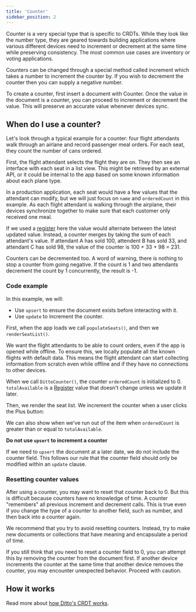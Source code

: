 ```yaml
---
title: 'Counter'
sidebar_position: 2
---
```



Counter is a very special type that is specific to CRDTs. While they look like
the number type, they are geared towards building applications where various
different devices need to increment or decrement at the same time while
preserving consistency. The most common use cases are inventory or voting applications. 

Counters can be changed through a special method called increment which takes a
number to increment the counter by. If you wish to decrement the counter then
you can supply a negative number.

To create a counter, first insert a document with Counter. Once the value in the
document is a counter, you can proceed to increment or decrement the value. This
will preserve an accurate value whenever devices sync.


<SnippetGroup
  name='counter' 
/>

## When do I use a counter?

Let's look through a typical example for a counter: four flight attendants walk
through an airlane and record passenger meal orders. For each seat, they count the
number of cans ordered.  

First, the flight attendant selects the flight they are on. They then see an
interface with each seat in a list view. This might be retrieved by an external
API, or it could be internal to the app based on some known information about
each plane type.  

In a production application, each seat would have a few values that the
attendant can modify, but we will just focus on `name` and `orderedCount` in
this example. As each flight attendant is walking through the airplane,
their devices synchronize together to make sure that each customer only
received one meal. 

If we used a [register](../datamodel/register) here the value would alternate between the
latest updated value. Instead, a counter merges by taking the sum of each
attendant's value. If attendant A has sold 100, attendent B has sold 33, and
attendant C has sold 98, the value of the counter is 100 + 33 + 98 = 231.

Counters can be decremented too. A word of warning, there is nothing to stop a
counter from going negative. If the count is 1 and two attendants decrement the count by 1
concurrently, the result is -1.

### Code example

In this example, we will:

* Use `upsert` to ensure the document exists before interacting with it.
* Use `update` to increment the counter.

First, when the app loads we call `populateSeats()`, and then we
`renderSeatList()`. 

We want the flight attendants to be able to count orders, even if the app is
opened while offline. To ensure this, we locally populate all the known flights
with default data. This means the flight attendant can start collecting
information from scratch even while offline and if they have no connections to
other devices.

When we call `DittoCounter()`, the counter `orderedCount` is initialized to 0.
`totalAvailable` is a [Register](../datamodel/register) value that doesn't change unless we update it
later. 

Then, we render the seat list. We increment the counter when a user clicks
the Plus button:

<SnippetGroup
  name='update' 
/>

We can also show when we've run out of the item when `orderedCount` is greater than
or equal to `totalAvailable`.


**Do not use `upsert` to increment a counter**

If we need to `upsert` the document at a later date, we do not include the counter field.
This follows our rule that the counter field should only be modified within an
`update` clause.

<SnippetGroup
  name='upsert' 
/>

### Resetting counter values

After using a counter, you may want to reset that counter back to 0. But this is
difficult because counters have no knowledge of time. A counter "remembers" all
previous increment and decrement calls. This is true even if you change the type
of a counter to another field, such as number, and then back into a counter
again.

We recommend that you try to avoid resetting counters. Instead, try to make new
documents or collections that have meaning and encapsulate a period of time.

If you still think that you need to reset a counter field to 0, you can attempt this by
removing the counter from the document first. If another device increments the
counter at the same time that another device removes the counter, you may
encounter unexpected behavior. Proceed with caution.


## How it works

Read more about [how Ditto's CRDT works](../how-it-works/crdt).
